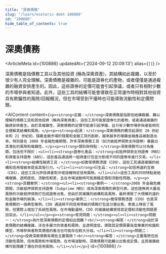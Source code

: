 ```yaml
---
title: "深奧債務"
slug: "/learn/esoteric-debt-100886"
id: "100886"
hide_table_of_contents: true
---
```



# 深奧債務

<ArticleMeta id={100886} updatedAt={'2024-09-12 20:09:13'} alias={`[]`} />
<div className='border-solid border-b border-t-0 my-4 border-[var(--ifm-color-gray-300)]' />

深奧債務是指債務工具以及其他投資 (稱為深奧資產)，其結構如此複雜，以至於很少有人完全理解。深奧債務是複雜的，可能是證券化的產物，或者僅僅是通過複雜的融資安排產生的。因此，這些證券的定價可能會引起爭議，或者只有相對少數的市場參與者知道。此外，這些工具的結構可能會導致在正常運作時相對其他投資具有欺騙性的風險/回報概況，但在市場受到干擾時也可能導致流動性和定價問題。

<AIContent content={`<p><strong>定義：</strong>深奧債務是指那些結構複雜、難以理解的債務工具和其他投資（稱為深奧資產）。這些工具可能是證券化的產物，或者通過複雜的融資安排產生。由於其複雜性，深奧債務的定價可能會引起爭議，且只有少數市場參與者能夠完全理解其結構和風險。</p><p><strong>起源：</strong>深奧債務的概念起源於 20 世紀末和 21 世紀初，隨着金融市場的發展和金融工具的創新，越來越多的複雜金融產品被創造出來。特別是在 2008 年金融危機期間，許多深奧債務工具（如次級抵押貸款支持證券）暴露出其潛在的風險和複雜性。</p><p><strong>類別與特點：</strong>深奧債務可以分為幾類，包括但不限於：<ul><li><strong>證券化產品：</strong>如抵押貸款支持證券（MBS）和資產支持證券（ABS），這些產品通過將一組資產打包並分割成不同的證券來進行交易。</li><li><strong>結構性融資工具：</strong>如擔保債務憑證（CDO），這些工具通過複雜的結構和信用增級來提高其吸引力。</li><li><strong>衍生品：</strong>如信用違約互換（CDS），這些工具允許投資者對沖或投機特定信用風險。</li></ul>這些工具的共同特點是結構複雜、透明度低、流動性較差，且在市場波動時可能面臨定價和流動性問題。</p><p><strong>具體案例：</strong><ul><li><strong>案例一：</strong>2008 年金融危機期間，次級抵押貸款支持證券（Subprime MBS）成為深奧債務的典型代表。這些證券將大量高風險的次級抵押貸款打包成證券出售，但由於其複雜的結構和高風險，最終導致了大規模的違約和金融市場的崩潰。</li><li><strong>案例二：</strong>擔保債務憑證（CDO）也是深奧債務的一個典型案例。CDO 通過將不同信用等級的債務打包並分層出售，表面上降低了風險，但實際上增加了系統性風險。在市場動盪時，CDO 的複雜結構使得其定價和流動性問題更加突出。</li></ul></p><p><strong>常見問題：</strong><ul><li><strong>問題一：</strong>為什麼深奧債務的定價如此困難？<br/><strong>解答：</strong>由於深奧債務的結構複雜，涉及多層次的資產和風險，且透明度低，導致其定價需要高度專業的知識和模型，市場參與者對其價值的看法也可能存在較大分歧。</li><li><strong>問題二：</strong>投資深奧債務有哪些主要風險？<br/><strong>解答：</strong>主要風險包括流動性風險、信用風險和市場風險。在市場波動時，深奧債務可能難以出售或定價，且其複雜結構可能隱藏了潛在的信用風險。</li></ul></p>`} id={100886} />

